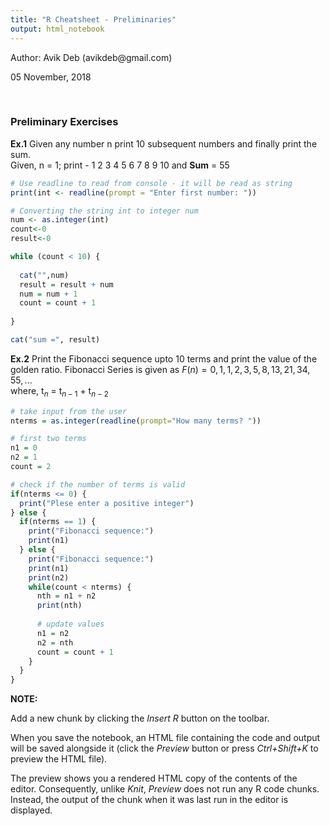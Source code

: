 ```yaml
---
title: "R Cheatsheet - Preliminaries"
output: html_notebook
---
```

Author: Avik Deb (avikdeb@gmail.com)

05 November, 2018

<br>

### Preliminary Exercises


__Ex.1__ Given any number n print 10 subsequent numbers and finally print the sum.
<br>
Given, n = 1; print - 1 2 3 4 5 6 7 8 9 10 and <b>Sum</b> = 55

```r

# Use readline to read from console - it will be read as string
print(int <- readline(prompt = "Enter first number: "))

# Converting the string int to integer num
num <- as.integer(int)
count<-0
result<-0

while (count < 10) {
  
  cat("",num)
  result = result + num
  num = num + 1
  count = count + 1
  
}

cat("sum =", result)

```
__Ex.2__ Print the Fibonacci sequence upto 10 terms and print the value of the golden ratio.
Fibonacci Series is given as $F(n) = 0, 1, 1, 2, 3, 5, 8, 13, 21, 34, 55, ...$
<br>
where, t$_n$ = t$_{n-1}$ + t$_{n-2}$

```r

# take input from the user
nterms = as.integer(readline(prompt="How many terms? "))

# first two terms
n1 = 0
n2 = 1
count = 2

# check if the number of terms is valid
if(nterms <= 0) {
  print("Plese enter a positive integer")
} else {
  if(nterms == 1) {
    print("Fibonacci sequence:")
    print(n1)
  } else {
    print("Fibonacci sequence:")
    print(n1)
    print(n2)
    while(count < nterms) {
      nth = n1 + n2
      print(nth)
      
      # update values
      n1 = n2
      n2 = nth
      count = count + 1
    }
  }
}

```


<b>NOTE:</b> 

Add a new chunk by clicking the *Insert R* button on the toolbar.

When you save the notebook, an HTML file containing the code and output will be saved alongside it (click the *Preview* button or press *Ctrl+Shift+K* to preview the HTML file).

The preview shows you a rendered HTML copy of the contents of the editor. Consequently, unlike *Knit*, *Preview* does not run any R code chunks. Instead, the output of the chunk when it was last run in the editor is displayed.
